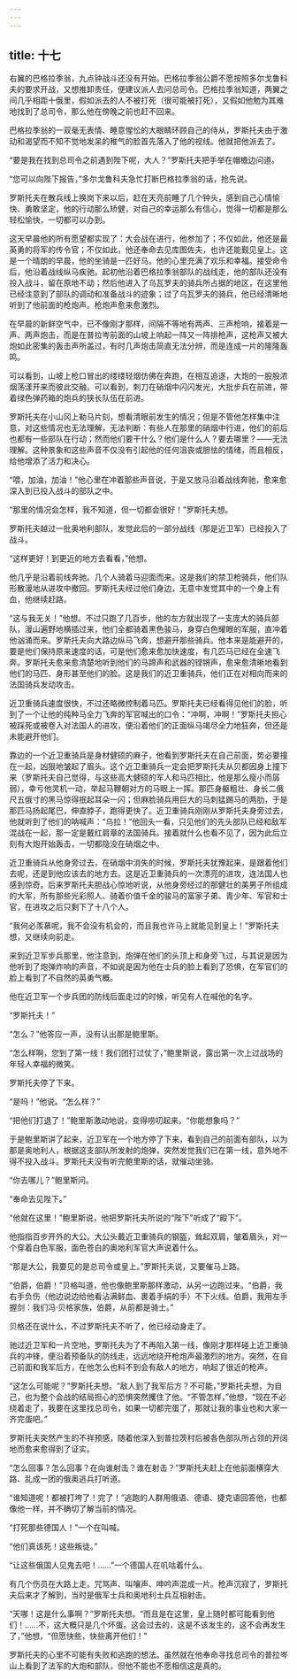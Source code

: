```yaml
---
---
---
```

title: 十七
---



右翼的巴格拉季翁，九点钟战斗还没有开始。巴格拉季翁公爵不愿按照多尔戈鲁科夫的要求开战，又想推卸责任，便建议派人去问总司令。巴格拉季翁知道，两翼之间几乎相距十俄里，假如派去的人不被打死（很可能被打死），又假如他勉为其难地找到了总司令，那么他在傍晚之前也赶不回来。

巴格拉季翁的一双毫无表情、睡意惺忪的大眼睛环顾自己的侍从，罗斯托夫由于激动和渴望而不知不觉地发呆的稚气的脸首先落入了他的视线。他就把他派去了。

“要是我在找到总司令之前遇到陛下呢，大人？”罗斯托夫把手举在帽檐边问道。

“您可以向陛下报告，”多尔戈鲁科夫急忙打断巴格拉季翁的话，抢先说。

罗斯托夫在散兵线上换岗下来以后，赶在天亮前睡了几个钟头，感到自己心情愉快、勇敢坚定，他的行动那么矫健，对自己的幸运那么有信心，觉得一切都是那么轻松愉快，一切都可以办到。

这天早晨他的所有愿望都实现了：大会战在进行，他参加了；不仅如此，他还是最英勇的将军的传令官；不仅如此，他还奉命去见库图佐夫，也许还能觐见皇上。这是一个晴朗的早晨，他的坐骑是一匹好马。他的心里充满了欢乐和幸福。接受命令后，他沿着战线纵马疾驰。起初他沿着巴格拉季翁部队的战线走，他的部队还没有投入战斗，留在原地不动；然后他进入了乌瓦罗夫的骑兵所占据的地区，在这里他已经注意到了部队的调动和准备战斗的迹象；过了乌瓦罗夫的骑兵，他已经清晰地听到了他前面的枪炮声。枪炮声愈来愈激烈。

在早晨的新鲜空气中，已不像刚才那样，间隔不等地有两声、三声枪响，接着是一声、两声炮击，而是在普拉岑前面的山坡上响起一阵又一阵排枪声，这枪声又被大炮如此密集的轰击声所盖过，有时几声炮击简直无法分辨，而是连成一片的隆隆轰鸣。

可以看到，山坡上枪口冒出的缕缕轻烟仿佛在奔跑，在相互追逐，大炮的一股股浓烟荡漾开来而彼此交融。可以看到，刺刀在硝烟中闪闪发光，大批步兵在前进，带着绿色弹药箱的炮兵的狭长队伍在前进。

罗斯托夫在小山冈上勒马片刻，想看清眼前发生的情况；但是不管他怎样集中注意，对这些情况也无法理解，无法判断：有些人在那里的硝烟中行进，他们的前后也都有一些部队在行动；然而他们要干什么？他们是什么人？要去哪里？——无法理解。这种景象和这些声音不仅没有引起他的任何沮丧或胆怯的情绪，而且相反，给他增添了活力和决心。

“喂，加油，加油！”他心里在冲着那些声音说，于是又放马沿着战线奔驰，愈来愈深入到已投入战斗的部队之中。

“那里的情况会怎样，我不知道，但一切都会很好！”罗斯托夫想。

罗斯托夫越过一批奥地利部队，发觉此后的一部分战线（那是近卫军）已经投入了战斗。

“这样更好！到更近的地方去看看，”他想。

他几乎是沿着前线奔驰。几个人骑着马迎面而来。这是我们的禁卫枪骑兵，他们队形散漫地从进攻中撤回。罗斯托夫经过他们身边，无意中发觉其中的一个身上有血，他继续赶路。

“这与我无关！”他想。不过只跑了几百步，他的左方就出现了一支庞大的骑兵部队，漫山遍野地横插过来，他们全都骑着黑色骏马，身穿白色耀眼的军服，直冲着他汹涌而来。罗斯托夫向大路边纵马飞奔，想避开那些骑兵。他本来是能避开的，要是他们保持原来速度的话，可是他们愈来愈加快速度，有几匹马已经在全速飞奔。罗斯托夫愈来愈清楚地听到他们的马蹄声和武器的铿锵声，愈来愈清晰地看到他们的马匹、身形甚至他们的脸。这是我们的近卫重骑兵，他们正在对相向而来的法国骑兵发动攻击。

近卫重骑兵速度很快，不过还略微控制着马匹。罗斯托夫已经看得见他们的脸，听到了一个让他的纯种马全力飞奔的军官喊出的口令：“冲啊，冲啊！”罗斯托夫担心被踩死或被卷入对法国人的进攻，便沿着他们的正面纵马竭尽全力地狂奔，但还是未能避开他们。

靠边的一个近卫重骑兵是身材健硕的麻子，他看到罗斯托夫在自己前面，势必要撞在一起，凶狠地皱起了眉头。这个近卫重骑兵一定会把罗斯托夫从贝都因身上撞下来（罗斯托夫自己觉得，与这些高大健硕的军人和马匹相比，他是那么瘦小而孱弱），幸亏他灵机一动，举起马鞭朝对方的马眼上一挥。那匹身躯粗壮、身长二俄尺五俄寸的黑马惊得抿起耳朵一闪；但麻脸骑兵用巨大的马刺猛踢马的两肋，于是那匹马扬起尾巴，伸直脖子，跑得更快了。近卫重骑兵刚刚从罗斯托夫身旁过去，他就听到了他们的呐喊声：“乌拉！”他回头一看，只见他们的先头部队已经和敌军混战在一起，那一定是戴红肩章的法国骑兵。接着就什么也看不见了，因为此后立刻有大炮开始轰击，一切都隐没在硝烟之中。

近卫重骑兵从他身旁过去，在硝烟中消失的时候，罗斯托夫犹豫起来，是跟着他们去呢，还是到他应该去的地方去。这是近卫重骑兵的一次漂亮的进攻，连法国人也感到惊奇。后来罗斯托夫胆战心惊地听说，从他身旁经过的那健壮的美男子所组成的大军，所有那些光彩照人、骑着价值千金的骏马的富家子弟、青少年、军官和士官，在进攻之后只剩下了十八个人。

“我何必羡慕呢，我不会没有机会的，而且我也许马上就能见到皇上！”罗斯托夫想，又继续向前走。

来到近卫军步兵那里，他注意到，炮弹在他们的头顶上和身旁飞过，与其说是因为他听到了炮弹炸响的声音，不如说是因为他在士兵的脸上看到了恐惧，在军官们的脸上看到了不自然的英勇气概。

他在近卫军一个步兵团的防线后面走过的时候，听见有人在喊他的名字。

“罗斯托夫！”

“怎么？”他答应一声，没有认出那是鲍里斯。

“怎么样啊，您到了第一线！我们团打过仗了，”鲍里斯说，露出第一次上过战场的年轻人幸福的微笑。

罗斯托夫停了下来。

“是吗！”他说。“怎么样？”

“把他们打退了！”鲍里斯激动地说，变得唠叨起来。“你能想象吗？”

于是鲍里斯讲了起来，近卫军在一个地方停了下来，看到自己的前面有部队，以为那是奥地利人，根据这支部队所发射的炮弹，突然发觉我们已在第一线，意外地不得不投入战斗。罗斯托夫没有听完鲍里斯的话，就催动坐骑。

“你去哪儿？”鲍里斯问。

“奉命去见陛下。”

“他就在这里！”鲍里斯说，他把罗斯托夫所说的“陛下”听成了“殿下”。

他指指百步开外的大公。大公头戴近卫重骑兵的钢盔，耸起双肩，皱着眉头，对一个穿着白色军服，面色苍白的奥地利军官大声说着什么。

“那是大公，我要见的是总司令或皇上。”罗斯托夫说，又要催马上路。

“伯爵，伯爵！”贝格叫道，他也像鲍里斯那样激动，从另一边跑过来。“伯爵，我右手负伤（他边说边给他看沾满鲜血、裹着手绢的手）不下火线。伯爵，我用左手握剑：我们冯·贝格家族，伯爵，从前都是骑士。”

贝格还在说什么，不过罗斯托夫不听了，他已经动身走了。

驰过近卫军和一片空地，罗斯托夫为了不再陷入第一线，像刚才那样碰上近卫重骑兵的冲锋，便沿着预备队的防线走，远远地绕开枪炮声最激烈的地方。突然，在自己前面和我军后方，在他怎么也料不到会有敌人的地方，响起了很近的枪声。

“这怎么可能呢？”罗斯托夫想。“敌人到了我军后方？不可能，”罗斯托夫想，为自己，也为整个会战的结局担心的恐惧突然攫住了他。“不管怎样，”他想，“现在不必绕着走了，我要在这里找总司令，如果一切都完蛋了，那就让我的事业也和大家一齐完蛋吧。”

罗斯托夫突然产生的不祥预感，随着他深入到普拉茨村后被各色部队所占领的开阔地而愈来愈得到了证实。

“怎么回事？怎么回事？在向谁射击？谁在射击？”罗斯托夫赶上在他前面横穿大路、乱成一团的俄奥逃兵打听道。

“谁知道呢！都被打垮了！完了！”逃跑的人群用俄语、德语、捷克语回答他，也都像他一样，并不确切了解当前的情况。

“打死那些德国人！”一个在叫喊。

“他们真该死！这些叛徒。”

“让这些俄国人见鬼去吧！……”一个德国人在叽咕着什么。

有几个伤员在大路上走。咒骂声、叫嚷声、呻吟声混成一片。枪声沉寂了，罗斯托夫后来才了解到，当时是俄军士兵和奥地利士兵互相射击。

“天哪！这是什么事啊？”罗斯托夫想。“而且是在这里，皇上随时都可能看到他们！……不，这大概只是几个坏蛋。这会过去的，这是不该发生的，这不会再发生了，”他想，“但愿快些，快些离开他们！”

罗斯托夫的心里不可能有失败和逃跑的想法。虽然就在他奉命寻找总司令的普拉岑山上看到了法军的大炮和部队，但他不能也不愿相信这是真的。